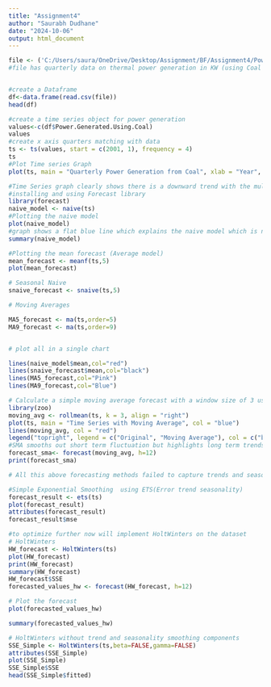 ---
title: "Assignment4"
author: "Saurabh Dudhane"
date: "2024-10-06"
output: html_document
---


```{r}
file <- ('C:/Users/saura/OneDrive/Desktop/Assignment/BF/Assignment4/Power Generation.csv')
#file has quarterly data on thermal power generation in KW (using Coal as the raw material) from 2001 to 2020(80 quarters)


#create a Dataframe
df<-data.frame(read.csv(file))
head(df)

#create a time series object for power generation
values<-c(df$Power.Generated.Using.Coal)
values
#create x axis quarters matching with data
ts <- ts(values, start = c(2001, 1), frequency = 4)
ts
#Plot Time series Graph
plot(ts, main = "Quarterly Power Generation from Coal", xlab = "Year", ylab = "Power in KW", col = "blue", lwd = 2)

#Time Series graph clearly shows there is a downward trend with the multiplicative seasonality in the data
#installing and using Forecast library
library(forecast)
naive_model <- naive(ts)
#Plotting the naive model
plot(naive_model)
#graph shows a flat blue line which explains the naive model which is nothing  but the last observed value of the Forecast
summary(naive_model)

#Plotting the mean forecast (Average model)
mean_forecast <- meanf(ts,5)
plot(mean_forecast)

# Seasonal Naive
snaive_forecast <- snaive(ts,5)

# Moving Averages

MA5_forecast <- ma(ts,order=5)
MA9_forecast <- ma(ts,order=9)


# plot all in a single chart

lines(naive_model$mean,col="red")
lines(snaive_forecast$mean,col="black")
lines(MA5_forecast,col="Pink")
lines(MA9_forecast,col="Blue")

# Calculate a simple moving average forecast with a window size of 3 using TTR 
library(zoo)
moving_avg <- rollmean(ts, k = 3, align = "right") 
plot(ts, main = "Time Series with Moving Average", col = "blue")
lines(moving_avg, col = "red")
legend("topright", legend = c("Original", "Moving Average"), col = c("blue", "red"), lty = 1)
#SMA smooths out short term fluctuation but highlights long term trends
forecast_sma<- forecast(moving_avg, h=12)
print(forecast_sma)

# All this above forecasting methods failed to capture trends and seasonality effectively hence using exponential smoothing with holtz winter

#Simple Exponential Smoothing  using ETS(Error trend seasonality)
forecast_result <- ets(ts)
plot(forecast_result)
attributes(forecast_result)
forecast_result$mse

#to optimize further now will implement HoltWinters on the dataset
# HoltWinters
HW_forecast <- HoltWinters(ts)
plot(HW_forecast)
print(HW_forecast)
summary(HW_forecast)
HW_forecast$SSE
forecasted_values_hw <- forecast(HW_forecast, h=12)

# Plot the forecast
plot(forecasted_values_hw)

summary(forecasted_values_hw)

# HoltWinters without trend and seasonality smoothing components
SSE_Simple <- HoltWinters(ts,beta=FALSE,gamma=FALSE)
attributes(SSE_Simple)
plot(SSE_Simple)
SSE_Simple$SSE
head(SSE_Simple$fitted)
```